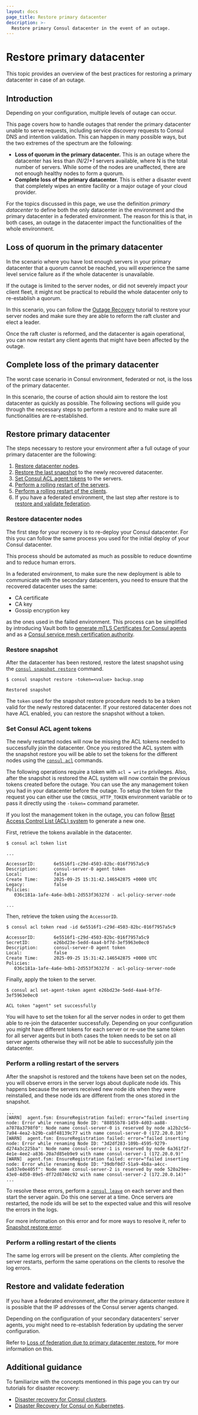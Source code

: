 ```yaml
---
layout: docs
page_title: Restore primary datacenter
description: >-
  Restore primary Consul datacenter in the event of an outage.
---
```


# Restore primary datacenter

This topic provides an overview of the best practices for restoring a primary datacenter in case of an outage.

## Introduction

Depending on your configuration, multiple levels of outage can occur.

This page covers how to handle outages that render the primary datacenter unable to serve requests, including service discovery requests to Consul DNS and intention validation. This can happen in many possible ways, but the two extremes of the spectrum are the following:

- **Loss of quorum in the primary datacenter.** This is an outage where the datacenter has less than *(N/2)+1* servers available, where N is the total number of servers. While some of the nodes are unaffected, there are not enough healthy nodes to form a quorum.
- **Complete loss of the primary datacenter.** This is either a disaster event that completely wipes an entire facility or a major outage of your cloud provider.

For the topics discussed in this page, we use the definition _primary datacenter_ to define both the only datacenter in the environment and the primary datacenter in a federated environment. The reason for this is that, in both cases, an outage in the datacenter impact the functionalities of the whole environment.

## Loss of quorum in the primary datacenter

In the scenario where you have lost enough servers in your primary datacenter that a quorum cannot be reached, you will experience the same level service failure as if the whole
datacenter is unavailable.

If the outage is limited to the server nodes, or did not severely impact your client fleet, it might not be practical to rebuild the whole datacenter only to re-establish a quorum.

In this scenario, you can follow the [Outage Recovery](/consul/tutorials/operate-consul/recovery-outage#server-failure-in-a-multi-server-cluster-losing-quorum) tutorial to restore your server nodes and make sure they are able to reform the raft cluster and elect a leader.

Once the raft cluster is reformed, and the datacenter is again operational, you can now restart any client agents that might have been affected by the outage.

## Complete loss of the primary datacenter

The worst case scenario in Consul environment, federated or not, is the loss of the primary datacenter.

In this scenario, the course of action should aim to restore the lost datacenter as quickly as possible. The following sections will guide you through the necessary steps to perform a restore and to make sure all functionalities are re-established.

## Restore primary datacenter

The steps necessary to restore your environment after a full outage of your primary datacenter are the following:

1. [Restore datacenter nodes](#restore-datacenter-nodes).
1. [Restore the last snapshot](#restore-snapshot) to the newly recovered datacenter.
1. [Set Consul ACL agent tokens](#set-consul-acl-agent-tokens) to the servers.
1. [Perform a rolling restart of the servers](#perform-a-rolling-restart-of-the-servers).
1. [Perform a rolling restart of the clients](#perform-a-rolling-restart-of-the-clients).
1. If you have a federated environment, the last step after restore is to [restore and validate federation](#restore-and-validate-federation).

### Restore datacenter nodes

The first step for your recovery is to re-deploy your Consul datacenter. For this you can follow the same process you used for the initial deploy of your Consul datacenter.

This process should be automated as much as possible to reduce downtime and to reduce human errors.

In a federated environment, to make sure the new deployment is able to communicate with the secondary datacenters, you need to ensure that the recovered datacenter uses the same:

- CA certificate
- CA key
- Gossip encryption key

as the ones used in the failed environment. This process can be simplified by introducing Vault both to [generate mTLS Certificates for Consul agents](/consul/docs/automate/consul-template/vault/mtls) and as a [Consul service mesh certification authority](/consul/tutorials/operate-consul/vault-pki-consul-connect-ca). 

### Restore snapshot

After the datacenter has been restored, restore the latest snapshot using the [`consul snapshot restore`](/consul/commands/snapshot/restore) command.

```shell-session
$ consul snapshot restore -token=<value> backup.snap

Restored snapshot
```

<Note>

The `token` used for the snapshot restore procedure needs to be a token valid for the newly restored datacenter. If your restored datacenter does not have ACL enabled, you can restore the snapshot without a token.

</Note>

### Set Consul ACL agent tokens

The newly restarted nodes will now be missing the ACL tokens needed to successfully join the datacenter. Once you restored the ACL system with the snapshot restore you will be able to set the tokens for the different nodes using the [`consul acl`](/consul/commands/acl) commands.

The following operations require a token with `acl = write` privileges. Also, after the snapshot is restored the ACL system will now contain the previous tokens created before the outage. You can use the any management token you had in your datacenter before the outage. To setup the token for the request you can either use the `CONSUL_HTTP_TOKEN` environment
variable or to pass it directly using the `-token=` command parameter.

If you lost the management token in the outage, you can follow [Reset Access Control List (ACL) system](/consul/docs/secure/acl/reset) to generate a new one.

First, retrieve the tokens available in the datacenter.

```shell-session
$ consul acl token list

...

AccessorID:       6e5516f1-c29d-4503-82bc-016f7957a5c9
Description:      consul-server-0 agent token
Local:            false
Create Time:      2025-09-25 15:31:42.146542875 +0000 UTC
Legacy:           false
Policies:
   036c181a-1afe-4a6e-bdb1-2d553f36327d - acl-policy-server-node

...
```

Then, retrieve the token using the `AccessorID`.

```shell-session
$ consul acl token read -id 6e5516f1-c29d-4503-82bc-016f7957a5c9

AccessorID:       6e5516f1-c29d-4503-82bc-016f7957a5c9
SecretID:         e26bd23e-5edd-4aa4-bf7d-3ef5963e0ec0
Description:      consul-server-0 agent token
Local:            false
Create Time:      2025-09-25 15:31:42.146542875 +0000 UTC
Policies:
   036c181a-1afe-4a6e-bdb1-2d553f36327d - acl-policy-server-node
```

Finally, apply the token to the server.

```shell-session
$ consul acl set-agent-token agent e26bd23e-5edd-4aa4-bf7d-3ef5963e0ec0

ACL token "agent" set successfully
```

You will have to set the token for all the server nodes in order to get them able to re-join the datacenter successfully. Depending on your configuration you might have different tokens for each server or re-use the same token for all server agents but in both cases the token needs to be set on all server agents otherwise they will not be able to successfully join the datacenter.


### Perform a rolling restart of the servers

After the snapshot is restored and the tokens have been set on the nodes, you will observe errors in the server logs about duplicate node ids. This happens because the servers received new node ids when they were reinstalled, and these node ids are different from the ones stored in the snapshot.

<CodeBlockConfig hideClipboard>

```log
...
[WARN]  agent.fsm: EnsureRegistration failed: error="failed inserting node: Error while renaming Node ID: "88855b78-1459-4d03-aa88-a7078a3798f0": Node name consul-server-0 is reserved by node a12b2c56-7a94-4ea2-b29b-ca8f48139c77 with name consul-server-0 (172.20.0.10)"
[WARN]  agent.fsm: EnsureRegistration failed: error="failed inserting node: Error while renaming Node ID: "3d2df283-109b-4595-9279-d274a3c225ba": Node name consul-server-1 is reserved by node 6a361f2f-4e1e-4ee2-a836-20a7d85eb9e9 with name consul-server-1 (172.20.0.9)"
[WARN]  agent.fsm: EnsureRegistration failed: error="failed inserting node: Error while renaming Node ID: "39dbf0d7-51a9-4b8a-a4cc-5a937e0e405f": Node name consul-server-2 is reserved by node 520a29ee-43e0-4d50-89e5-df72d8746c92 with name consul-server-2 (172.20.0.14)"
...
```

</CodeBlockConfig>

To resolve these errors, perform a [`consul leave`](/consul/commands/leave) on each server and then start the server again. Do this one server at a time. Once servers are restarted, the node ids will be set to the expected value and this will resolve the errors in the logs.

<Tip>

For more information on this error and for more ways to resolve it, refer to [Snapshot restore error](/consul/docs/error-messages/consul#snapshot-restore-error).

</Tip>

### Perform a rolling restart of the clients

The same log errors will be present on the clients. After completing the server restarts, perform the same operations on the clients to resolve the log errors.

## Restore and validate federation

If you have a federated environment, after the primary datacenter restore it is possible that the IP addresses of the Consul server agents changed.

Depending on the configuration of your secondary datacenters' server agents, you might need to re-establish federation by updating the server configuration.

Refer to [Loss of federation due to primary datacenter restore.](/consul/docs/manage/disaster-recovery/restore-federated#loss-of-federation-due-to-primary-datacenter-restore) for more information on this.


## Additional guidance

To familiarize with the concepts mentioned in this page you can try our tutorials for disaster recovery:

- [Disaster recovery for Consul clusters](/consul/tutorials/operate-consul/recovery-outage).
- [Disaster Recovery for Consul on Kubernetes](/consul/tutorials/production-kubernetes/kubernetes-disaster-recovery).
